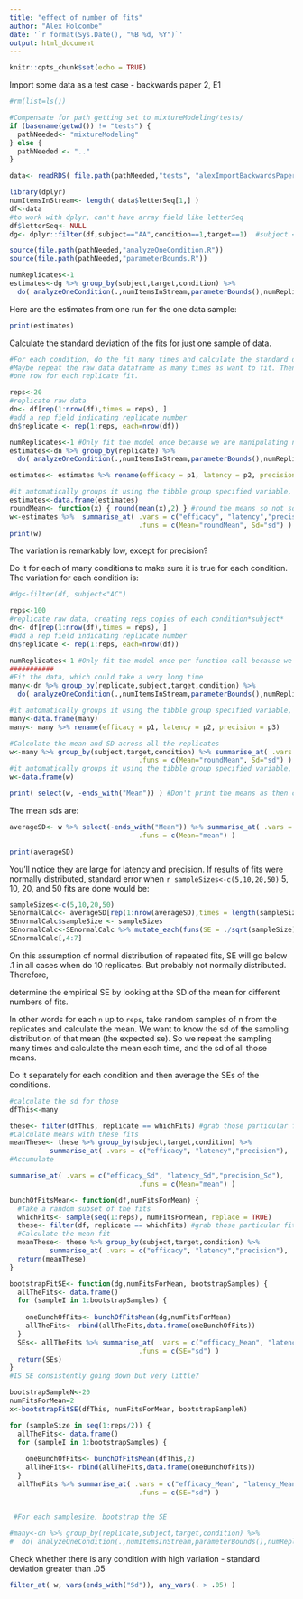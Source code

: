 ```yaml
---
title: "effect of number of fits"
author: "Alex Holcombe"
date: '`r format(Sys.Date(), "%B %d, %Y")`'
output: html_document
---
```


```r
knitr::opts_chunk$set(echo = TRUE)
```

Import some data as a test case - backwards paper 2, E1

```r
#rm(list=ls())

#Compensate for path getting set to mixtureModeling/tests/
if (basename(getwd()) != "tests") {
  pathNeeded<- "mixtureModeling"
} else { 
  pathNeeded <- ".." 
}

data<- readRDS( file.path(pathNeeded,"tests", "alexImportBackwardsPaper2E1.Rdata") ) #.mat file been preprocessed into melted long dataframe
```


```r

library(dplyr)
numItemsInStream<- length( data$letterSeq[1,] )  
df<-data
#to work with dplyr, can't have array field like letterSeq
df$letterSeq<- NULL
dg<- dplyr::filter(df,subject=="AA",condition==1,target==1)  #subject < "AC") #Otherwise will take long time to run the preliminary examples 

source(file.path(pathNeeded,"analyzeOneCondition.R"))
source(file.path(pathNeeded,"parameterBounds.R"))

numReplicates<-1
estimates<-dg %>% group_by(subject,target,condition) %>% 
  do( analyzeOneCondition(.,numItemsInStream,parameterBounds(),numReplicates) )
```

Here are the estimates from one run for the one data sample:
```r
print(estimates)
```

Calculate the standard deviation of the fits for just one sample of data. 

```r

#For each condition, do the fit many times and calculate the standard deviation
#Maybe repeat the raw data dataframe as many times as want to fit. Then group by *replicate* and so get
#one row for each replicate fit.

reps<-20
#replicate raw data
dn<- df[rep(1:nrow(df),times = reps), ]
#add a rep field indicating replicate number
dn$replicate <- rep(1:reps, each=nrow(df))

numReplicates<-1 #Only fit the model once because we are manipulating number of fits with reps
estimates<-dn %>% group_by(replicate) %>% 
  do( analyzeOneCondition(.,numItemsInStream,parameterBounds(),numReplicates) )

estimates<- estimates %>% rename(efficacy = p1, latency = p2, precision = p3)

#it automatically groups it using the tibble group specified variable, so get rid of that by changing to dataframe
estimates<-data.frame(estimates)
roundMean<- function(x) { round(mean(x),2) } #round the means so not so long to read
w<-estimates %>%  summarise_at( .vars = c("efficacy", "latency","precision"),
                                .funs = c(Mean="roundMean", Sd="sd") )
print(w)

```

The variation is remarkably low, except for precision?

Do it for each of many conditions to make sure it is true for each condition. The variation for each condition is:

```r

#dg<-filter(df, subject<"AC")

reps<-100
#replicate raw data, creating reps copies of each condition*subject*
dn<- df[rep(1:nrow(df),times = reps), ]
#add a rep field indicating replicate number
dn$replicate <- rep(1:reps, each=nrow(df))

numReplicates<-1 #Only fit the model once per function call because we are manipulating number of fits with reps
###########
#Fit the data, which could take a very long time
many<-dn %>% group_by(replicate,subject,target,condition) %>% 
  do( analyzeOneCondition(.,numItemsInStream,parameterBounds(),numReplicates) )

#it automatically groups it using the tibble group specified variable, so get rid of that by changing to dataframe
many<-data.frame(many)
many<- many %>% rename(efficacy = p1, latency = p2, precision = p3)

#Calculate the mean and SD across all the replicates
w<-many %>% group_by(subject,target,condition) %>% summarise_at( .vars = c("efficacy", "latency","precision"),
                                .funs = c(Mean="roundMean", Sd="sd") )
#it automatically groups it using the tibble group specified variable, so get rid of that by changing to dataframe
w<-data.frame(w)

print( select(w, -ends_with("Mean")) ) #Don't print the means as then can't see important stuff in single line
```

The mean sds are:
```r

averageSD<- w %>% select(-ends_with("Mean")) %>% summarise_at( .vars = c("efficacy_Sd", "latency_Sd","precision_Sd"),
                                .funs = c(Mean="mean") )

print(averageSD)
```
You'll notice they are large for latency and precision. If results of fits were normally distributed, standard error when `r sampleSizes<-c(5,10,20,50)` 5, 10, 20, and 50 fits are done would be:

```r
sampleSizes<-c(5,10,20,50)
SEnormalCalc<- averageSD[rep(1:nrow(averageSD),times = length(sampleSizes)), ]
SEnormalCalc$sampleSize <- sampleSizes
SEnormalCalc<-SEnormalCalc %>% mutate_each(funs(SE = ./sqrt(sampleSize)), -sampleSize)
SEnormalCalc[,4:7]
```

On this assumption of normal distribution of repeated fits, SE will go below .1 in all cases when do 10 replicates. But probably not normally distributed. Therefore,

determine the empirical SE by looking at the SD of the mean for different numbers of fits.

In other words for each `n` up to `reps`, take random samples of n from the replicates and
calculate the mean. We want to know the sd of the sampling distribution of that mean (the expected se). So we repeat the sampling many times and calculate the mean each time, and the sd of all those means.

Do it separately for each condition and then average the SEs of the conditions.


```r

#calculate the sd for those 
dfThis<-many

these<- filter(dfThis, replicate == whichFits) #grab those particular fits
#Calculate means with these fits
meanThese<- these %>% group_by(subject,target,condition) %>%
          summarise_at( .vars = c("efficacy", "latency","precision"),  .funs = c(Mean="mean") )
#Accumulate

summarise_at( .vars = c("efficacy_Sd", "latency_Sd","precision_Sd"),
                                .funs = c(Mean="mean") )

bunchOfFitsMean<- function(df,numFitsForMean) {
  #Take a random subset of the fits
  whichFits<- sample(seq(1:reps), numFitsForMean, replace = TRUE)
  these<- filter(df, replicate == whichFits) #grab those particular fits
  #Calculate the mean fit
  meanThese<- these %>% group_by(subject,target,condition) %>%
          summarise_at( .vars = c("efficacy", "latency","precision"),  .funs = c(Mean="mean") )
  return(meanThese)
}

bootstrapFitSE<- function(dg,numFitsForMean, bootstrapSamples) {
  allTheFits<- data.frame()
  for (sampleI in 1:bootstrapSamples) {
    
    oneBunchOfFits<- bunchOfFitsMean(dg,numFitsForMean)
    allTheFits<- rbind(allTheFits,data.frame(oneBunchOfFits))
  }
  SEs<- allTheFits %>% summarise_at( .vars = c("efficacy_Mean", "latency_Mean","precision_Mean"),
                                .funs = c(SE="sd") )
  return(SEs)
}
#IS SE consistently going down but very little?

bootstrapSampleN<-20
numFitsForMean=2
x<-bootstrapFitSE(dfThis, numFitsForMean, bootstrapSampleN)

for (sampleSize in seq(1:reps/2)) {
  allTheFits<- data.frame()
  for (sampleI in 1:bootstrapSamples) {
    
    oneBunchOfFits<- bunchOfFitsMean(dfThis,2)
    allTheFits<- rbind(allTheFits,data.frame(oneBunchOfFits))
  }
  allTheFits %>% summarise_at( .vars = c("efficacy_Mean", "latency_Mean","precision_Mean"),
                                .funs = c(SE="sd") )


 #For each samplesize, bootstrap the SE 
  
#many<-dn %>% group_by(replicate,subject,target,condition) %>% 
#  do( analyzeOneCondition(.,numItemsInStream,parameterBounds(),numReplicates) )
```

Check whether there is any condition with high variation - standard deviation greater than .05

```r
filter_at( w, vars(ends_with("Sd")), any_vars(. > .05) )

```
